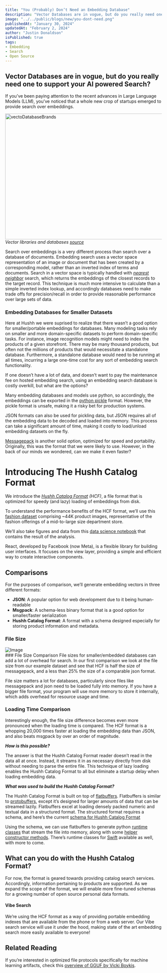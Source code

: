 ```yaml
---
title: "You (Probably) Don’t Need an Embedding Database"
description: "Vector Databases are in vogue, but do you really need one to support your AI powered Search?"
image: "../../public/blogs/new/you-dont-need.png"
publishedAt: "January 30, 2024"
updatedAt: "February 2, 2024"
author: "Justin Donaldson"
isPublished: true
tags:
- Embedding
- Search
- Open Source
---
```


## Vector Databases are in vogue, but do you really need one to support your AI powered Search?

If you’ve been paying attention to the recent advances in Large Language Models (LLM), you’ve noticed that a whole new crop of startups emerged to provide search over embeddings.

<Image
  src="/blogs/vectoDatabaseBrands.png"
  width="718"
  height="404"
  alt="vectoDatabaseBrands"
  sizes="100vw"
/>
_Vector libraries and databases [source](https://blog.det.life/why-you-shouldnt-invest-in-vector-databases-c0cd3f59d23c)_

Search over embeddings is a very different process than search over a database of documents. Embedding search uses a vector space representation of an image or document that has been created by a corresponding model, rather than an inverted index of terms and documents. Search in a vector space is typically handled with _[nearest neighbor](https://en.wikipedia.org/wiki/K-nearest_neighbors_algorithm_)_ search, which returns the embeddings of the closest records to the target record. This technique is much more intensive to calculate than a simple inverted index lookup, and accordingly databases need to make trade offs for precision/recall in order to provide reasonable performance over large sets of data.

### Embedding Databases for Smaller Datasets

Here at Hushh we were suprised to realize that there wasn’t a good option for smaller/portable embeddings for databases. Many modeling tasks rely on smaller and more domain-specific datasets to perform domain-specific tasks. For instance, image recognition models might need to index the products of a given storefront. There may be many thousand products, but often not the millions of products that would necessitate a standalone database. Furthermore, a standalone database would need to be running at all times, incurring a large one-time cost for any sort of embedding search functionality.

If one doesn’t have a lot of data, and doesn’t want to pay the maintenance fee on hosted embedding search, using an embedding search database is costly overkill, but what are the options?

Many embedding databases and models use python, so accordingly, the embeddings can be exported in the [python pickle](https://docs.python.org/3/library/pickle.html) format. However, the pickle format is unsafe, making it a risky bet for production systems.

JSON formats can also be used for pickling data, but JSON requires all of the embedding data to be decoded and loaded into memory. This process can take a significant amount of time, making it costly to load/unload embedding datasets on the fly.

[Messagepack](https://msgpack.org/index.html) is another solid option, optimized for speed and portability. Originally, this was the format that we were likely to use. However, in the back of our minds we wondered, can we make it even faster?

# Introducing The Hushh Catalog Format
We introduce the _[Hushh Catalog Format](https://github.com/hushh-labs/hushh-vibe-catalog)_ _(HCF)_, a file format that is optimized for speedy (and lazy) loading of embeddings from disk.

To understand the performance benefits of the HCF format, we’ll use this [fashion dataset](https://www.kaggle.com/datasets/paramaggarwal/fashion-product-images-small) comprising ~44K product images, representative of the fashion offerings of a mid-to-large size department store.

We’ll also take figures and data from this [data science notebook](https://github.com/hushh-labs/hushh-vibe-catalog/blob/main/notebooks/Create%20Catalog.ipynb) that contains the result of the analysis.

React, developed by Facebook (now Meta), is a flexible library for building user interfaces. It focuses on the view layer, providing a simple and efficient way to create interactive components.

## Comparisons
For the purposes of comparison, we’ll generate embedding vectors in three different formats:

- **JSON**: A popular option for web development due to it being human-readable
- **Msgpack**: A schema-less binary format that is a good option for smaller/faster serialization
- **Hushh Catalog Format**: A format with a schema designed especially for storing product information and metadata.

### File Size
<div
  style={{
    display: 'flex', 
    justifyContent: 'center', 
    alignItems: 'center', 
    minHeight: '50vh', 
  }}
>
  <Image
    src="/blogs/fileSizeVector.png"
    width={518}
    height={304}
    alt="Image"
    sizes="80vw"
  />
</div>
### File Size Comparison
File sizes for smaller/embedded databases can add a lot of overhead for search. In our first comparison we look at the file size from our example dataset and see that HCF is half the size of messagepack, and a less than 25% the size of a comparable json format.

File size matters a lot for databases, particularly since files like messagepack and json need to be loaded fully into memory. If you have a bigger file format, your program will use more memory to store it internally, which adds overhead for resource usage and time.

### Loading Time Comparison
Interestingly enough, the file size difference becomes even more pronounced when the loading time is compared. The HCF format is a whopping 20,000 times faster at loading the embedding data than JSON, and also beats msgpack by over an order of magnitude.

***How is this possible?***

The answer is that the Hushh Catalog Format reader doesn’t read in the data all at once. Instead, it streams it in as necessary directly from disk without needing to parse the entire file. This technique of lazy loading enables the Hushh Catalog Format to all but eliminate a startup delay when loading embedding data.

***What was used to build the Hushh Catalog Format?***

The Hushh Catalog Format is built on top of [flatbuffers](https://flatbuffers.dev/). Flatbuffers is similar to [protobuffers](https://protobuf.dev/), except it’s designed for larger amounts of data that can be streamed lazily. Flatbuffers excel at loading densely packed numeric and textual data in a structured format. The structured format requires a schema, and here’s the current [schema for Hushh Catalog Format](https://github.com/hushh-labs/hushh-vibe-catalog/blob/main/schemas/hushh-catalog.fbs)

Using the schema, we can use flatbuffers to generate python [runtime classes](https://github.com/hushh-labs/hushh-vibe-catalog/blob/main/python/src/hushh/hcf/Catalog.py) that stream the file into memory, along with some [helper constructor methods](https://github.com/hushh-labs/hushh-vibe-catalog/blob/main/python/src/hushh/catalog.py). There’s runtime classes for [Swift](https://github.com/hushh-labs/hushh-vibe-catalog/blob/main/swift/Sources/hushh-catalog_generated.swift) available as well, with more to come.

## What can you do with the Hushh Catalog Format?

For now, the format is geared towards providing catalog search services. Accordingly, information pertaining to products are supported. As we expand the scope of the format, we will enable more fine-tuned schemas for a growing number of open source personal data formats.

#### Vibe Search
We’re using the HCF format as a way of providing portable embedding indexes that are available from the phone or from a web server. Our Vibe search service will use it under the hood, making state of the art embedding search more easily available to everyone!

## Related Reading
If you’re interested in optimized file protocols specifically for machine learning artifacts, check this [overview of GGUF by Vicki Boykis](https://vickiboykis.com/2024/02/28/gguf-the-long-way-around/).
